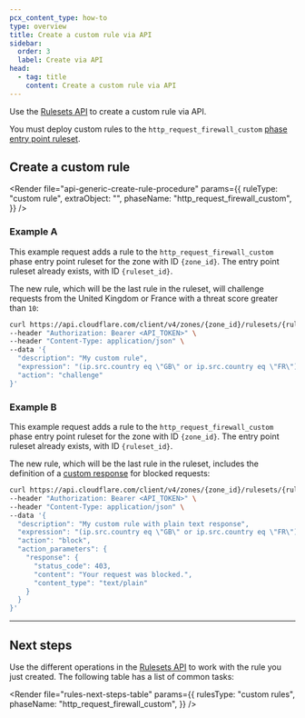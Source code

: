```yaml
---
pcx_content_type: how-to
type: overview
title: Create a custom rule via API
sidebar:
  order: 3
  label: Create via API
head:
  - tag: title
    content: Create a custom rule via API
---
```



Use the [Rulesets API](/ruleset-engine/rulesets-api/) to create a custom rule via API.

You must deploy custom rules to the `http_request_firewall_custom` [phase entry point ruleset](/ruleset-engine/about/rulesets/#entry-point-ruleset).

## Create a custom rule

<Render
	file="api-generic-create-rule-procedure"
	params={{
		ruleType: "custom rule",
		extraObject: "",
		phaseName: "http_request_firewall_custom",
	}}
/>

### Example A

This example request adds a rule to the `http_request_firewall_custom` phase entry point ruleset for the zone with ID `{zone_id}`. The entry point ruleset already exists, with ID `{ruleset_id}`.

The new rule, which will be the last rule in the ruleset, will challenge requests from the United Kingdom or France with a <GlossaryTooltip term="threat score">threat score</GlossaryTooltip> greater than `10`:

```bash
curl https://api.cloudflare.com/client/v4/zones/{zone_id}/rulesets/{ruleset_id}/rules \
--header "Authorization: Bearer <API_TOKEN>" \
--header "Content-Type: application/json" \
--data '{
  "description": "My custom rule",
  "expression": "(ip.src.country eq \"GB\" or ip.src.country eq \"FR\") and cf.threat_score > 10",
  "action": "challenge"
}'
```

<Render file="api-create-ruleset-with-rule" />

### Example B

This example request adds a rule to the `http_request_firewall_custom` phase entry point ruleset for the zone with ID `{zone_id}`. The entry point ruleset already exists, with ID `{ruleset_id}`.

The new rule, which will be the last rule in the ruleset, includes the definition of a [custom response](/waf/custom-rules/create-dashboard/#configure-a-custom-response-for-blocked-requests) for blocked requests:

```bash null {9-13}
curl https://api.cloudflare.com/client/v4/zones/{zone_id}/rulesets/{ruleset_id}/rules \
--header "Authorization: Bearer <API_TOKEN>" \
--header "Content-Type: application/json" \
--data '{
  "description": "My custom rule with plain text response",
  "expression": "(ip.src.country eq \"GB\" or ip.src.country eq \"FR\") and cf.threat_score > 50",
  "action": "block",
  "action_parameters": {
    "response": {
      "status_code": 403,
      "content": "Your request was blocked.",
      "content_type": "text/plain"
    }
  }
}'
```

<Render file="api-create-ruleset-with-rule" />

---

## Next steps

Use the different operations in the [Rulesets API](/ruleset-engine/rulesets-api/) to work with the rule you just created. The following table has a list of common tasks:

<Render
	file="rules-next-steps-table"
	params={{
		rulesType: "custom rules",
		phaseName: "http_request_firewall_custom",
	}}
/>
